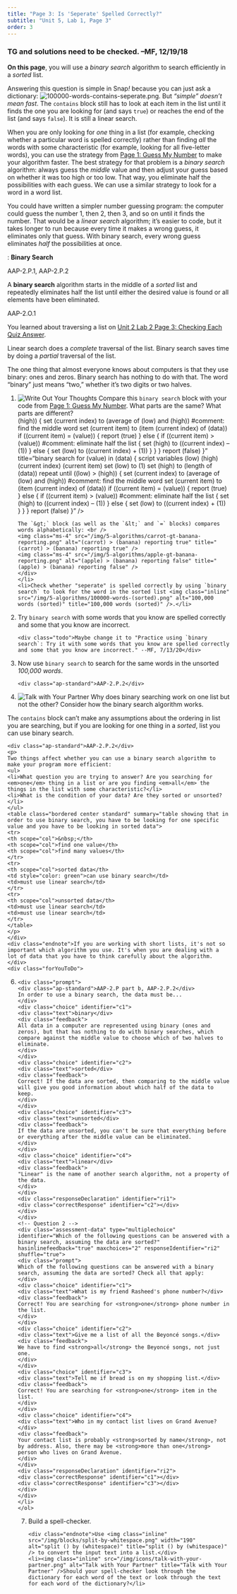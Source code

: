```yaml
---
title: "Page 3: Is 'Seperate' Spelled Correctly?"
subtitle: "Unit 5, Lab 1, Page 3"
order: 3
---
```


::: todo
<h3>TG and solutions need to be checked. --MF, 12/19/18</h3>
:::

::: learn
<p><strong>On this page</strong>, you will use a <em>binary search</em>
algorithm to search efficiently in a <em>sorted</em> list.</p>
:::

<p>Answering this question is simple in Snap<em>!</em> because you can
just ask a dictionary:
<img src="/img/5-algorithms/100000-words-contains-seperate.png" title="(100,000 words) contains (seperate)" alt="100000-words-contains-seperate.png" class="inline py-0"/>.
But <em>"simple" doesn't mean fast</em>. The `contains` block
still has to look at each item in the list until it finds the one you
are looking for (and says `true`) or reaches the end of the
list (and says `false`). It is still a linear search.</p>

<p>When you are only looking for <em>one</em> thing in a list (for
example, checking whether a particular word is spelled correctly) rather
than finding <em>all</em> the words with some characteristic (for
example, looking for all five-letter words), you can use the strategy
from
<a href="/unit-5/lab-1/1-sorted-lists.html" title="Page 1: Guess My Number">Page
1: Guess My Number</a> to make your algorithm faster. The best strategy
for that problem is a <em>binary search</em> algorithm: always guess the
<em>middle</em> value and then adjust your guess based on whether it was
too high or too low. That way, you eliminate half the possibilities with
each guess. We can use a similar strategy to look for a word in a word
list.</p>

::: endnote
You could have written a simpler number guessing program: the computer
could guess the number 1, then 2, then 3, and so on until it finds the
number. That would be a <em>linear search</em> algorithm; it's easier to
code, but it takes longer to run because every time it makes a wrong
guess, it eliminates only that guess. With binary search, every wrong
guess eliminates <em>half</em> the possibilities at once.
:::

::: vocabFullWidth
: <strong>Binary Search</strong>

::: ap-standard
AAP-2.P.1, AAP-2.P.2
:::

<p>A <strong>binary search</strong> algorithm starts in the middle of a
<em>sorted</em> list and repeatedly eliminates half the list until
either the desired value is found or all elements have been
eliminated.</p>

::: ap-standard
AAP-2.O.1
:::

::: sidenoteBig
You learned about traversing a list on
<a href="/unit-2/lab-2/3-traversing-list.html" title="Unit 2 Lab 2 Page 3: Checking Each Quiz Answer">Unit
2 Lab 2 Page 3: Checking Each Quiz Answer</a>.
:::

<p>Linear search does a <em>complete</em> traversal of the list. Binary
search saves time by doing a <em>partial</em> traversal of the list.</p>
:::

::: endnote
The one thing that almost everyone knows about computers is that they
use binary: ones and zeros. Binary search has nothing to do with that.
The word "binary" just means "two," whether it's two digits or two
halves.
:::

<div class="forYouToDo" id="first">

<ol>

<li>

<img src="/img/icons/write-out-thoughts.png" title="Write Out Your Thoughts" alt="Write Out Your Thoughts" class="inline"/>
Compare this `binary search` block with your code from
<a href="/unit-5/lab-1/1-sorted-lists.html" title="Page 1: Guess My Number">Page
1: Guess My Number</a>. What parts are the same? What parts are
different?<br /> (high)) { set (current index) to (average of (low) and
(high)) #comment: find the middle word set (current item) to (item
(current index) of (data)) if ((current item) = (value)) { report (true)
} else { if ((current item) \> (value)) #comment: eliminate half the
list { set (high) to ((current index) -- (1)) } else { set (low) to
((current index) + (1)) } } } report (false) }" title="binary search for
(value) in (data) { script variables (low) (high) (current index)
(current item) set (low) to (1) set (high) to (length of (data)) repeat
until ((low) \> (high)) { set (current index) to (average of (low) and
(high)) #comment: find the middle word set (current item) to (item
(current index) of (data)) if ((current item) = (value)) { report (true)
} else { if ((current item) \> (value)) #comment: eliminate half the
list { set (high) to ((current index) -- (1)) } else { set (low) to
((current index) + (1)) } } } report (false) }" /\>

::: endnote
```         
The `&gt;` block (as well as the `&lt;` and `=` blocks) compares words alphabetically: <br />
<img class="ms-4" src="/img/5-algorithms/carrot-gt-banana-reporting.png" alt="(carrot) > (banana) reporting true" title="(carrot) > (banana) reporting true" />
<img class="ms-4" src="/img/5-algorithms/apple-gt-banana-reporting.png" alt="(apple) > (banana) reporting false" title="(apple) > (banana) reporting false" />
</div>
</li>
<li>Check whether "seperate" is spelled correctly by using `binary search` to look for the word in the sorted list <img class="inline" src="/img/5-algorithms/100000-words-(sorted).png" alt="100,000 words (sorted)" title="100,000 words (sorted)" />.</li>
```

<li>Try `binary search` with some words that you know are
spelled correctly and some that you know are incorrect.</li>

```         
<div class="todo">Maybe change it to "Practice using `binary search`: Try it with some words that you know are spelled correctly and some that you know are incorrect." --MF, 7/13/20</div>
```

<li>Now use `binary search` to search for the same words in
the unsorted <var>100,000 words</var>.</li>

```         
<div class="ap-standard">AAP-2.P.2</div>
```

<li><img src="/img/icons/talk-with-your-partner.png" title="Talk with Your Partner" alt="Talk with Your Partner" class="inline"/>
Why does binary searching work on one list but not the other? Consider
how the binary search algorithm works.</li>

</ol>
:::

<p>The `contains` block can't make any assumptions about the
ordering in list you are searching, but if you are looking for one thing
in a <em>sorted</em>, list you can use binary search.</p>

<div class="takeNote">

```         
<div class="ap-standard">AAP-2.P.2</div>
<p>
Two things affect whether you can use a binary search algorithm to make your program more efficient:
<ul>
<li>What question you are trying to answer? Are you searching for <em>one</em> thing in a list or are you finding <em>all</em> the things in the list with some characteristic?</li>
<li>What is the condition of your data? Are they sorted or unsorted?</li>
</ul>
<table class="bordered center standard" summary="table showing that in order to use binary search, you have to be looking for one specific value and you have to be looking in sorted data">
<tr>
<th scope="col">&nbsp;</th>
<th scope="col">find one value</th>
<th scope="col">find many values</th>
</tr>
<tr>
<th scope="col">sorted data</th>
<td style="color: green">can use binary search</td>
<td>must use linear search</td>
</tr>
<tr>
<th scope="col">unsorted data</th>
<td>must use linear search</td>
<td>must use linear search</td>
</tr>
</table>
</p>
</div>
<div class="endnote">If you are working with short lists, it's not so important which algorithm you use. It's when you are dealing with a lot of data that you have to think carefully about the algorithm.</div>
<div class="forYouToDo">
```

<ol start="6">

<li>

<!-- Question 1 -->

::: {.assessment-data type="multiplechoice" identifier="In order to use a binary search, the data must be..." hasinlinefeedback="true" maxchoices="1" responseidentifier="ri1" shuffle="true"}
```         
<div class="prompt">
<div class="ap-standard">AAP-2.P part b, AAP-2.P.2</div>
In order to use a binary search, the data must be...
</div>
<div class="choice" identifier="c1">
<div class="text">binary</div>
<div class="feedback">
All data in a computer are represented using binary (ones and zeros), but that has nothing to do with binary searches, which compare against the middle value to choose which of two halves to eliminate.
</div>
</div>
<div class="choice" identifier="c2">
<div class="text">sorted</div>
<div class="feedback">
Correct! If the data are sorted, then comparing to the middle value will give you good information about which half of the data to keep.
</div>
</div>
<div class="choice" identifier="c3">
<div class="text">unsorted</div>
<div class="feedback">
If the data are unsorted, you can't be sure that everything before or everything after the middle value can be eliminated.
</div>
</div>
<div class="choice" identifier="c4">
<div class="text">linear</div>
<div class="feedback">
"Linear" is the name of another search algorithm, not a property of the data.
</div>
</div>
<div class="responseDeclaration" identifier="ri1">
<div class="correctResponse" identifier="c2"></div>
</div>
</div>
<!-- Question 2 -->
<div class="assessment-data" type="multiplechoice" identifier="Which of the following questions can be answered with a binary search, assuming the data are sorted?"
hasinlinefeedback="true" maxchoices="2" responseIdentifier="ri2" shuffle="true">
<div class="prompt">
Which of the following questions can be answered with a binary search, assuming the data are sorted? Check all that apply:
</div>
<div class="choice" identifier="c1">
<div class="text">What is my friend Rasheed's phone number?</div>
<div class="feedback">
Correct! You are searching for <strong>one</strong> phone number in the list.
</div>
</div>
<div class="choice" identifier="c2">
<div class="text">Give me a list of all the Beyoncé songs.</div>
<div class="feedback">
We have to find <strong>all</strong> the Beyoncé songs, not just one.
</div>
</div>
<div class="choice" identifier="c3">
<div class="text">Tell me if bread is on my shopping list.</div>
<div class="feedback">
Correct! You are searching for <strong>one</strong> item in the list.
</div>
</div>
<div class="choice" identifier="c4">
<div class="text">Who in my contact list lives on Grand Avenue?</div>
<div class="feedback">
Your contact list is probably <strong>sorted by name</strong>, not by address. Also, there may be <strong>more than one</strong> person who lives on Grand Avenue.
</div>
</div>
<div class="responseDeclaration" identifier="ri2">
<div class="correctResponse" identifier="c1"></div>
<div class="correctResponse" identifier="c3"></div>
</div>
</div>
</li>
</ol>
```
:::

::: ifTime
<ol start="7">

<li>Build a spell-checker.</li>

```         
<div class="endnote">Use <img class="inline" src="/img/blocks/split-by-whitespace.png" width="190" alt="split () by (whitespace)" title="split () by (whitespace)" /> to convert the input text into a list.</div>
<li><img class="inline" src="/img/icons/talk-with-your-partner.png" alt="Talk with Your Partner" title="Talk with Your Partner" />Should your spell-checker look through the dictionary for each word of the text or look through the text for each word of the dictionary?</li>
```

</ol>
:::
